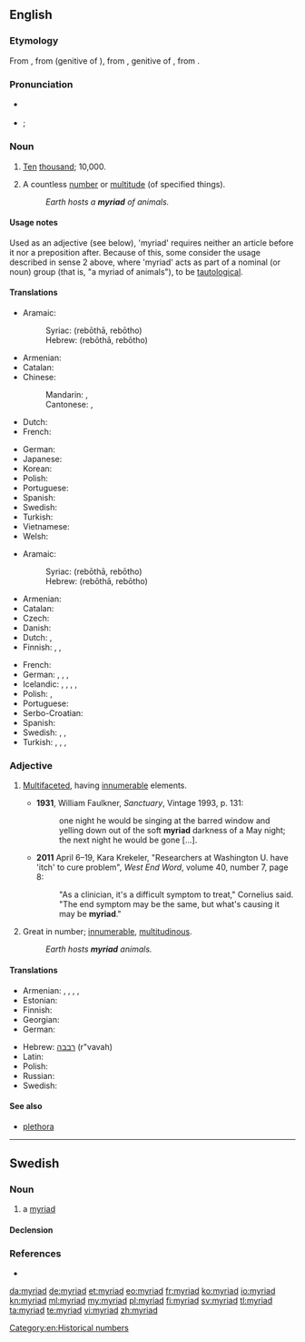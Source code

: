 ==English==

{{was wotd|2009|September|5}}
{{wikipedia}}

===Etymology===
From {{etyl|fr|en}} {{term|myriade|lang=fr}}, from {{etyl|LL.|en}} {{term|myriadis|lang=la}} (genitive of {{term|myrias|lang=la}}), from {{etyl|grc|en}} {{term|μυριάδος|sc=polytonic|tr=myriados|lang=grc}}, genitive of {{term|μυριάς|sc=polytonic|tr=myrias||number of 10,000|lang=grc}}, from {{term|μύριος|sc=polytonic|tr=myrios||numberless, countless, infinite|lang=grc}}.

===Pronunciation===
* {{a|UK}} {{IPA|/ˈmɪɹiad/|/ˈmɪɹɪəd/}}
* {{a|US}} {{IPA|/ˈmɪ.ɹi.æd/|/ˈmɪ.ɹi.əd/}}; {{X-SAMPA|/"mI.ri.{d/|/"mI.ri.@d/}}

===Noun===
{{en-noun}}

# {{context|now|_|historical|lang=en}} [[ten|Ten]] [[thousand]]; 10,000.  {{defdate|from 16th c.}}
# A countless [[number]] or [[multitude]] (of specified things). {{defdate|from 16th c.}}
#: ''Earth hosts a '''myriad''' of animals.''

====Usage notes====
Used as an adjective (see below), 'myriad' requires neither an article before it nor a preposition after. Because of this, some consider the usage described in sense 2 above, where 'myriad' acts as part of a nominal (or noun) group (that is, "a myriad of animals"), to be [[tautological]].

====Translations====
{{trans-top|ten thousand}}
* Aramaic:
*: Syriac: {{tø|arc|ܪܒܘܬܐ|f|sc=Syrc}} (rebōthā, rebōtho)
*: Hebrew: {{tø|arc|רבותא|f|sc=Hebr}} (rebōthā, rebōtho)
* Armenian: {{t+|hy|բյուր|tr=byur}}
* Catalan: {{t-|ca|miríada|f}}
* Chinese:
*: Mandarin: {{t-|cmn|万|tr=wàn|sc=Hani}}, {{t-|cmn|萬|tr=wàn|sc=Hani}}
*: Cantonese: {{tø|yue|萬|tr=maan6|sc=Hani}}, {{tø|yue|万|tr=maan6|sc=Hani}}
* Dutch: {{t-|nl|myriade|f}}
* French: {{t+|fr|myriade|f}}
{{trans-mid}}
* German: {{t+|de|Myriade|f}}
* Japanese: {{t+|ja|万|tr=まん, man}}
* Korean: {{t+|ko|만|tr=man, 万, 萬}}
* Polish: {{t-|pl|miriada|f}}
* Portuguese: {{t+|pt|miríade|f}}
* Spanish: {{t+|es|miríada|f}}
* Swedish: {{t+|sv|myriad|c}}
* Turkish: {{t-|tr|on bin}}
* Vietnamese: {{t+|vi|vạn}}
* Welsh: {{t-|cy|deng mil}}
{{trans-bottom}}

{{trans-top|vast diversity or number}}
* Aramaic:
*: Syriac: {{tø|arc|ܪܒܘܬܐ|f|sc=Syrc}} (rebōthā, rebōtho)
*: Hebrew: {{tø|arc|רבותא|f|sc=Hebr}} (rebōthā, rebōtho)
* Armenian: {{t+|hy|բյուր|tr=byur}}
* Catalan: {{t-|ca|miríada|f}}
* Czech: {{t-|cs|myriáda|f}}
* Danish: {{t+|da|myriade|c}}
* Dutch: {{t-|nl|een groot aantal}},  {{t-|nl|myriade|f}}
* Finnish: {{t+|fi|suunnaton}} {{t+|fi|määrä}}, {{t-|fi|myriadi}}, {{t-|fi|lukematon|alt=lukematon määrä}}
{{trans-mid}}
* French: {{t+|fr|myriade|f}}
* German: {{t-|de|Unmenge|f}}, {{t+|de|Myriaden|f-p}}, {{t+|de|Unzahl|f}}, {{t+|de|Vielzahl|f}}
* Icelandic: {{t-|is|mýgrútur|m}}, {{t-|is|urmull|f}}, {{t-|is|ótal|n}}, {{t-|is|ógrynni|n}}, {{t+|is|aragrúi|m}}
* Polish: {{t+|pl|mnóstwo}},  {{t+|pl|masa}}
* Portuguese: {{t+|pt|miríade|f}}
* Serbo-Croatian: {{t-|sh|mirijada|f}}
* Spanish: {{t+|es|miríada|f}}
* Swedish: {{t+|sv|myriad|c}}, {{t+|sv|otal|n}}, {{t-|sv|otalig mängd|c}}
* Turkish: {{t-|tr|çok büyük sayı}}, {{t+|tr|pek çok}}, {{qualifier|colloquial}} {{t+|tr|bir sürü}}, {{t+|tr|sayısız}}
{{trans-bottom}}

===Adjective===
{{en-adj|-}}

# {{context|modifying a singular noun|lang=en}} [[multifaceted|Multifaceted]], having [[innumerable]] elements. {{defdate|from 18th c.}}
#* '''1931''', William Faulkner, ''Sanctuary'', Vintage 1993, p. 131:
#*: one night he would be singing at the barred window and yelling down out of the soft '''myriad''' darkness of a May night; the next night he would be gone [...].
#* '''2011''' April 6–19, Kara Krekeler, "Researchers at Washington U. have 'itch' to cure problem", ''West End Word'', volume 40, number 7, page 8:
#*: "As a clinician, it's a difficult symptom to treat," Cornelius said. "The end symptom may be the same, but what's causing it may be '''myriad'''."
# {{context|modifying a plural noun|lang=en}} Great in number; [[innumerable]], [[multitudinous]]. {{defdate|from 18th c.}}
#: ''Earth hosts '''myriad''' animals.''

====Translations====
{{trans-top|great in number}}
* Armenian: {{t-|hy|բյուրավոր|tr=byuravor}},  {{t-|hy|անթիվ|tr=ant’iv}},  {{t-|hy|անհամար|tr=anhamar}},  {{t-|hy|անհաշիվ|tr=anhašiv}},  {{t+|hy|բյուր|tr=byur}}
* Estonian: {{t-|et|loendamatu}}
* Finnish: {{t-|fi|lukematon}}
* Georgian: {{t-|ka|მირიადი|tr=miriadi|sc=Geor}}
* German: {{t-|de|unzählig}}
{{trans-mid}}
* Hebrew: [[רבבה]] (r"vavah) {{f}}
* Latin: {{t-|la|permulti|m-p}}
* Polish: {{t-|pl|niezliczony}}
* Russian: {{t+|ru|мириады|sc=Cyrl}}
* Swedish: {{t+|sv|otalig}}
{{trans-bottom}}

====See also====
* [[plethora]]

[[Category:en:Historical numbers]]

----

==Swedish==

===Noun===
{{sv-noun|c}}

# a [[#English|myriad]]

====Declension====
{{sv-noun-reg-er}}

===References===
* {{R:SAOL}}

[[da:myriad]]
[[de:myriad]]
[[et:myriad]]
[[eo:myriad]]
[[fr:myriad]]
[[ko:myriad]]
[[io:myriad]]
[[kn:myriad]]
[[ml:myriad]]
[[my:myriad]]
[[pl:myriad]]
[[fi:myriad]]
[[sv:myriad]]
[[tl:myriad]]
[[ta:myriad]]
[[te:myriad]]
[[vi:myriad]]
[[zh:myriad]]
